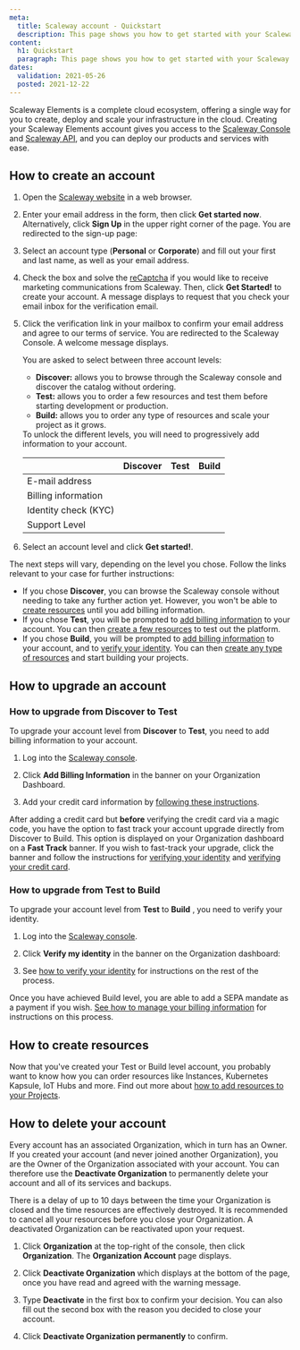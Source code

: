 ```yaml
---
meta:
  title: Scaleway account - Quickstart
  description: This page shows you how to get started with your Scaleway account.
content:
  h1: Quickstart
  paragraph: This page shows you how to get started with your Scaleway account.
dates:
  validation: 2021-05-26
  posted: 2021-12-22
---
```



Scaleway Elements is a complete cloud ecosystem, offering a single way for you to create, deploy and scale your infrastructure in the cloud. Creating your Scaleway Elements account gives you access to the [Scaleway Console](/console/my-account/concepts/#console) and [Scaleway API](https://developers.scaleway.com/en/), and you can deploy our products and services with ease.

## How to create an account

1. Open the [Scaleway website](https://www.scaleway.com/en/elements/) in a web browser.

2. Enter your email address in the form, then click **Get started now**. Alternatively, click **Sign Up** in the upper right corner of the page. You are redirected to the sign-up page:

3. Select an account type (**Personal** or **Corporate**) and fill out your first and last name, as well as your email address.

4. Check the box and solve the [reCaptcha](https://en.wikipedia.org/wiki/ReCAPTCHA) if you would like to receive marketing communications from Scaleway. Then, click **Get Started!** to create your account. A message displays to request that you check your email inbox for the verification email.

5. Click the verification link in your mailbox to confirm your email address and agree to our terms of service. You are redirected to the Scaleway Console. A welcome message displays.

    You are asked to select between three account levels:

    - **Discover:** allows you to browse through the Scaleway console and discover the catalog without ordering.
    - **Test:** allows you to order a few resources and test them before starting development or production.
    - **Build:** allows you to order any type of resources and scale your project as it grows.

    <Message type="note">
    To unlock the different levels, you will need to progressively add information to your account.
    </Message>

    |                      |         Discover         |           Test           |           Build          |
    |----------------------|:------------------------:|:------------------------:|:------------------------:|
    | E-mail address       | <Icon name="validate" /> | <Icon name="validate" /> | <Icon name="validate" /> |
    | Billing information  |                          | <Icon name="validate" /> | <Icon name="validate" /> |
    | Identity check (KYC) |                          |                          | <Icon name="validate" /> |
    | Support Level        |                          |                          |                          |

6. Select an account level and click **Get started!**.

The next steps will vary, depending on the level you chose. Follow the links relevant to your case for further instructions:

- If you chose **Discover**, you can browse the Scaleway console without needing to take any further action yet. However, you won't be able to [create resources](/console/my-project/how-to/add-resources-project/) until you add billing information.
- If you chose **Test**, you will be prompted to [add billing information](/console/my-account/how-to/manage-billing-information/) to your account. You can then [create a few resources](/console/my-project/how-to/add-resources-project/) to test out the platform.
- If you chose **Build**, you will be prompted to [add billing information](/console/my-account/how-to/manage-billing-information/) to your account, and to [verify your identity](/console/my-account/how-to/verify-identity/). You can then [create any type of resources](/console/my-project/how-to/add-resources-project/) and start building your projects.

## How to upgrade an account

### How to upgrade from Discover to Test

To upgrade your account level from **Discover** to **Test**, you need to add billing information to your account.

1. Log into the [Scaleway console](https://console.scaleway.com).

2. Click **Add Billing Information** in the banner on your Organization Dashboard.

3. Add your credit card information by [following these instructions](/console/my-account/how-to/manage-billing-information#how-to-add-a-credit-card).

<Message type="tip">

After adding a credit card but **before** verifying the credit card via a magic code, you have the option to fast track your account upgrade directly from Discover to Build. This option is displayed on your Organization dashboard on a **Fast Track** banner. If you wish to fast-track your upgrade, click the banner and follow the instructions for [verifying your identity](/console/my-account/how-to/verify-identity) and [verifying your credit card](/console/my-account/how-to/manage-billing-information#how-to-add-a-credit-card).

</Message>

### How to upgrade from Test to Build

To upgrade your account level from **Test** to **Build** , you need to verify your identity.

1. Log into the [Scaleway console](https://console.scaleway.com).

2. Click **Verify my identity** in the banner on the Organization dashboard:

3. See [how to verify your identity](/console/my-account/how-to/verify-identity/) for instructions on the rest of the process.

<Message type="note">

Once you have achieved Build level, you are able to add a SEPA mandate as a payment if you wish. [See how to manage your billing information](/console/my-account/how-to/manage-billing-information/) for instructions on this process.

</Message>

## How to create resources

Now that you've created your Test or Build level account, you probably want to know how you can order resources like Instances, Kubernetes Kapsule, IoT Hubs and more. Find out more about [how to add resources to your Projects](/console/my-project/how-to/add-resources-project/).

## How to delete your account

Every account has an associated Organization, which in turn has an Owner. If you created your account (and never joined another Organization), you are the Owner of the Organization associated with your account. You can therefore use the **Deactivate Organization** to permanently delete your account and all of its services and backups.

<Message type="important">

  There is a delay of up to 10 days between the time your Organization is closed and the time resources are effectively destroyed. It is recommended to cancel all your resources before you close your Organization. A deactivated Organization can be reactivated upon your request.

</Message>

1. Click **Organization** at the top-right of the console, then click **Organization**. The **Organization Account** page displays.

2. Click **Deactivate Organization** which displays at the bottom of the page, once you have read and agreed with the warning message.

3. Type **Deactivate** in the first box to confirm your decision. You can also fill out the second box with the reason you decided to close your account.

4. Click **Deactivate Organization permanently** to confirm.
